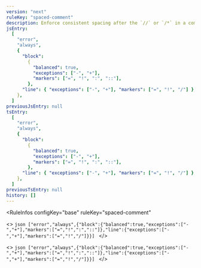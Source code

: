 ```yaml
---
version: "next"
ruleKey: "spaced-comment"
description: Enforce consistent spacing after the `//` or `/*` in a comment
jsEntry:
  [
    "error",
    "always",
    {
      "block":
        {
          "balanced": true,
          "exceptions": ["-", "+"],
          "markers": ["=", "!", ":", "::"],
        },
      "line": { "exceptions": ["-", "+"], "markers": ["=", "!", "/"] },
    },
  ]
previousJsEntry: null
tsEntry:
  [
    "error",
    "always",
    {
      "block":
        {
          "balanced": true,
          "exceptions": ["-", "+"],
          "markers": ["=", "!", ":", "::"],
        },
      "line": { "exceptions": ["-", "+"], "markers": ["=", "!", "/"] },
    },
  ]
previousTsEntry: null
history: []
---
```


<RuleInfos 
  configKey="base" 
  ruleKey="spaced-comment" 
>
  <>
    ```json
    ["error","always",{"block":{"balanced":true,"exceptions":["-","+"],"markers":["=","!",":","::"]},"line":{"exceptions":["-","+"],"markers":["=","!","/"]}}]
    ```
  </>

  <>
    ```json
    ["error","always",{"block":{"balanced":true,"exceptions":["-","+"],"markers":["=","!",":","::"]},"line":{"exceptions":["-","+"],"markers":["=","!","/"]}}]
    ```
  </>
</RuleInfos>
